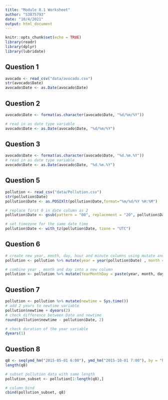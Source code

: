 ---
title: "Module 8.1 Worksheet"
author: "S3875793"
date: "10/4/2021"
output: html_document
---

```{r setup, include=FALSE}
knitr::opts_chunk$set(echo = TRUE)
library(readr)
library(dplyr)
library(lubridate)
```

## Question 1
```{r}
avocado <- read_csv("data/avocado.csv")
str(avocado$Date)
avocado$Date <- as.Date(avocado$Date)
```

## Question 2
```{r}
avocado$Date <- format(as.character(avocado$Date, "%d/%m/%Y"))

# read in as date type variable
avocado$Date <- as.Date(avocado$Date, "%d/%m/%Y")
```

## Question 3
```{r}
avocado$Date <- format(as.character(avocado$Date, "%d.%m.%Y"))
# read in as date type variable
avocado$Date <- as.Date(avocado$Date, "%d.%m.%Y")
```

## Question 5
```{r}
pollution <- read_csv("data/Pollution.csv")
str(pollution$Date)
pollution$Date <- as.POSIXlt(pollution$Date,format="%m/%d/%Y %H:%M")

# replace first 0 in date column as 2
pollution$Date <- gsub(pattern = "00", replacement = "20", pollution$Date)

# set timezone for the same date time
pollution$Date <- with_tz(pollution$Date, tzone = "UTC")
```
## Question 6
```{r}
# create new year, month, day, hour and minute columns using mutate and lubridate
pollution <- pollution %>% mutate(year = year(pollution$Date) , month = month(pollution$Date), day = day(pollution$Date), hour = hour(pollution$Date),minute = minute(pollution$Date))

# combine year , month and day into a new column
pollution <- pollution %>% mutate(YearMonthDay = paste(year, month, day, sep = "-"))
```
## Question 7
```{r}
pollution <- pollution %>% mutate(newtime = Sys.time())
# add 2 years to newtime variable
pollution$newtime + dyears(2)
# check difference between Date and newtime
round(pollution$newtime - pollution$Date, 2)

# check duration of the year variable
dyears(1)
```
## Question 8
```{r}
q8 <- seq(ymd_hm("2015-05-01 6:00"), ymd_hm("2015-10-01 7:00"), by = "hour")
length(q8)

# subset pollution data with same length
pollution_subset <- pollution[1:length(q8),]

# column bind
cbind(pollution_subset, q8)
```